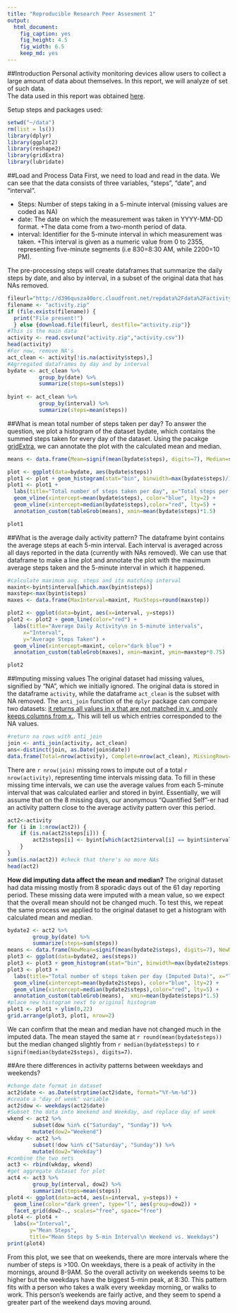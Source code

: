 ```yaml
---
title: "Reproducible Research Peer Assesment 1"
output:
  html_document:
    fig_caption: yes
    fig_height: 4.5
    fig_width: 6.5
    keep_md: yes
---
```

##Introduction
Personal activity monitoring devices allow users to collect a large amount of data about themselves. In this report, we will analyze of set of such data.  
The data used in this report was obtained [here](https://d396qusza40orc.cloudfront.net/repdata%2Fdata%2Factivity.zip).

Setup steps and packages used:
```r
setwd("~/data")
rm(list = ls())
library(dplyr)
library(ggplot2)
library(reshape2)
library(gridExtra)
library(lubridate)
```


##Load and Process Data 
First, we need to load and read in the data. We can see that the data consists of three variables, "steps", "date", and "interval".  

* Steps: Number of steps taking in a 5-minute interval (missing values are coded as NA)  
* date: The date on which the measurement was taken in YYYY-MM-DD format.
+The data come from a two-month period of data.    
* interval: Identifier for the 5-minute interval in which measurement was taken.
+This interval is given as a numeric value from 0 to 2355, representing five-minute segments (i.e 830=8:30 AM, while 2200=10 PM).  

The pre-processing steps will create dataframes that summarize the daily steps by date, and also by interval, in a subset of the original data that has NAs removed. 

```r
fileurl="http://d396qusza40orc.cloudfront.net/repdata%2Fdata%2Factivity.zip"
filename <- "activity.zip"
if (file.exists(filename)) {
  print("File present!")
  } else {download.file(fileurl, destfile="activity.zip")}
#This is the main data
activity <- read.csv(unz("activity.zip","activity.csv"))
head(activity) 
#For now, remove NA's
act_clean <- activity[!is.na(activity$steps),]
#Agrregated dataframes by day and by interval
bydate <- act_clean %>%
          group_by(date) %>%
          summarize(steps=sum(steps)) 
          
byint <- act_clean %>%
          group_by(interval) %>%
          summarize(steps=mean(steps))
```

##What is mean total number of steps taken per day?
To answer the question, we plot a histogram of the dataset bydate, which contains the summed steps taken for every day of the dataset. Using the  pacakge [gridExtra](http://cran.r-project.org/web/packages/gridExtra/gridExtra.pdf), we can annotate the plot with the calculated mean and median. 

```r
means <- data.frame(Mean=signif(mean(bydate$steps), digits=7), Median=signif(median(bydate$steps), digits=7))

plot <- ggplot(data=bydate, aes(bydate$steps))
plot1 <- plot + geom_histogram(stat="bin", binwidth=max(bydate$steps)/15,color="dark green", fill="white")
plot1 <- plot1 + 
  labs(title="Total number of steps taken per day", x="Total steps per day", y="Frequency") + 
  geom_vline(xintercept=mean(bydate$steps), color="blue", lty=2) + 
  geom_vline(xintercept=median(bydate$steps),color="red", lty=5) + 
  annotation_custom(tableGrob(means), xmin=mean(bydate$steps)*1.5)

plot1
```

##What is the average daily activity pattern?
The dataframe byint contains the average steps at each 5-min interval. Each interval is averaged across all days reported in the data (currently with NAs removed). We can use that dataframe to make a line plot and annotate the plot with the maximum average steps taken and the 5-minute interval in which it happened. 


```r
#calculate maximum avg. steps and its matching interval
maxint<-byint$interval[which.max(byint$steps)]
maxstep<-max(byint$steps)
maxes <- data.frame(MaxInterval=maxint, MaxSteps=round(maxstep))

plot2 <- ggplot(data=byint, aes(x=interval, y=steps))
plot2 <- plot2 + geom_line(color="red") +
  labs(title="Average Daily Activity\n in 5-minute intervals",
     x="Interval",
     y="Average Steps Taken") +
  geom_vline(xintercept=maxint, color="dark blue") +
  annotation_custom(tableGrob(maxes), xmin=maxint, ymin=maxstep*0.75)

plot2
```


##Imputing missing values
The original dataset had missing values, signified by "NA", which we initially ignored. 
The original data is stored in the dataframe `activity`, while the dataframe `act_clean` is the subset with NA removed. The `anti_join` function of the `dplyr` package can compare two datasets: [it returns all values in x that are not matched in y, and only keeps columns from x.](https://stat545-ubc.github.io/bit001_dplyr-cheatsheet.html). This will tell us which entries corresponded to the NA values. 

```r
#return na rows with anti_join
join <- anti_join(activity, act_clean)
ans<-distinct(join, as.Date(join$date))
data.frame(Total=nrow(activity), Complete=nrow(act_clean), MissingRows=nrow(join))
```

There are `r nrow(join)` missing rows to impute out of a total `r nrow(activity)`, representing time intervals missing data. 
To fill in these missing time intervals, we can use the average values from each 5-minute interval that was calculated earlier and stored in byint. Essentially, we will assume that on the 8 missing days, our anonymous "Quantified Self"-er had an activity pattern close to the average activity pattern over this period. 

```r
act2<-activity
for (i in 1:nrow(act2)) {
    if (is.na(act2$steps[i])) {
        act2$steps[i] <- byint[which(act2$interval[i] == byint$interval), ]$steps
    }
}
sum(is.na(act2)) #check that there's no more NAs
head(act2) 
```

**How did imputing data affect the mean and median?**
The original dataset had data missing mostly from 8 sporadic days out of the 61 day reporting period. These missing data were imputed with a mean value, so we expect that the overall mean should not be changed much. To test this, we repeat the same process we applied to the original dataset to get a histogram with calculated mean and median. 

```r
bydate2 <- act2 %>% 
        group_by(date) %>%
        summarize(steps=sum(steps)) 
means <- data.frame(NewMean=signif(mean(bydate2$steps), digits=7), NewMedian=signif(median(bydate2$steps), digits=7))
plot3 <- ggplot(data=bydate2, aes(steps))
plot3 <- plot3 + geom_histogram(stat="bin", binwidth=max(bydate2$steps)/15,color="dark green", fill="white") + ylim(0,22)
plot3 <- plot3 + 
  labs(title="Total number of steps taken per day (Imputed Data)", x="Total steps per day", y="Frequency") + 
  geom_vline(xintercept=mean(bydate2$steps), color="blue", lty=2) + 
  geom_vline(xintercept=median(bydate2$steps),color="red", lty=5) + 
  annotation_custom(tableGrob(means),  xmin=mean(bydate$steps)*1.5)
#place new histogram next to original histogram
plot1 <- plot1 + ylim(0,22)
grid.arrange(plot3, plot1, nrow=2)
```

We can confirm that the mean and median have not changed much in the imputed data. The mean stayed the same at `r round(mean(bydate$steps))` but the median changed slightly from `r median(bydate$steps)` to `r signif(median(bydate2$steps), digits=7)`.

##Are there differences in activity patterns between weekdays and weekends?

```r
#change date format in dataset
act2$date <- as.Date(strptime(act2$date, format="%Y-%m-%d"))
#create a "day of week" variable
act2$dow <- weekdays(act2$date)
#Subset the data into Weekend and Weekday, and replace day of week 
wkend <- act2 %>%
        subset(dow %in% c("Saturday", "Sunday")) %>%
        mutate(dow2="Weekend")
wkday <- act2 %>% 
        subset(!dow %in% c("Saturday", "Sunday")) %>%
        mutate(dow2="Weekday")
#combine the two sets
act3 <- rbind(wkday, wkend)    
#get aggregate dataset for plot
act4 <- act3 %>%
        group_by(interval, dow2) %>%
        summarize(steps=mean(steps))
plot4 <- ggplot(data=act4, aes(x=interval, y=steps)) + 
  geom_line(color="dark green", type="l", aes(group=dow2)) + 
  facet_grid(dow2~., scales="free", space="free")
plot4 <- plot4 + 
  labs(x="Interval", 
       y="Mean Steps", 
       title="Mean Steps by 5-min Interval\n Weekend vs. Weekdays") 
print(plot4)
```

From this plot, we see that on weekends, there are more intervals where the number of steps is >100. On weekdays, there is a peak of activity in the mornings, around 8-9AM. So the overall activity on weekends seems to be higher but the weekdays have the biggest 5-min peak, at 8:30. This pattern fits with a person who takes a walk every weekday morning, or walks to work. This person's weekends are fairly active, and they seem to spend a greater part of the weekend days moving around. 

